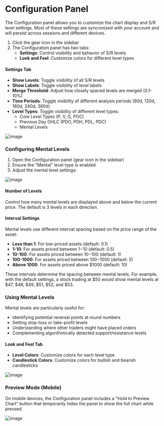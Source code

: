 # Configuration Panel

The Configuration panel allows you to customize the chart display and S/R level settings. Most of these settings are syncronized with your account and will persist across sessions and different devices.

1. Click the gear icon in the sidebar
2. The Configuration panel has two tabs:
   - **Settings**: Control visibility and behavior of S/R levels
   - **Look and Feel**: Customize colors for different level types

#### Settings Tab

- **Show Levels**: Toggle visibility of all S/R levels
- **Show Labels**: Toggle visibility of level labels
- **Merge Threshold**: Adjust how closely spaced levels are merged (0.1-10%)
- **Time Periods**: Toggle visibility of different analysis periods (90d, 120d, 180d, 240d, 360d)
- **Level Types**: Toggle visibility of different level types:
  - Core Level Types (P, V, G, POC)
  - Previous Day OHLC (PDO, PDH, PDL, PDC)
  - Mental Levels

![image](_media/ui/chart_controls.png ':size=600')

### Configuring Mental Levels

1. Open the Configuration panel (gear icon in the sidebar)
2. Ensure the "Mental" level type is enabled
3. Adjust the mental level settings:

![image](_media/ui/mental_config.png ':size=600')

#### Number of Levels

Control how many mental levels are displayed above and below the current price. The default is 3 levels in each direction.

#### Interval Settings

Mental levels use different interval spacing based on the price range of the asset:

- **Less than 1**: For low-priced assets (default: 0.1)
- **1-10**: For assets priced between $1-$10 (default: 0.5)
- **10-100**: For assets priced between $10-$100 (default: 1)
- **100-1000**: For assets priced between $100-$1000 (default: 5)
- **Above 1000**: For assets priced above $1000 (default: 10)

These intervals determine the spacing between mental levels. For example, with the default settings, a stock trading at $50 would show mental levels at $47, $48, $49, $51, $52, and $53.

### Using Mental Levels

Mental levels are particularly useful for:

- Identifying potential reversal points at round numbers
- Setting stop-loss or take-profit levels
- Understanding where other traders might have placed orders
- Complementing algorithmically detected support/resistance levels

#### Look and Feel Tab

- **Level Colors**: Customize colors for each level type
- **Candlestick Colors**: Customize colors for bullish and bearish candlesticks

![image](_media/ui/look_and_feel.png ':size=600')

### Preview Mode (Mobile)

On mobile devices, the Configuration panel includes a "Hold to Preview Chart" button that temporarily hides the panel to show the full chart while pressed.

![image](_media/ui/preview_button.png ':size=600')
